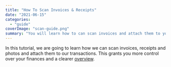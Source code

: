 ```yaml
---
title: "How To Scan Invoices & Receipts"
date: "2021-06-15"
categories: 
  - "guide"
coverImage: "scan-guide.png"
summary: "You will learn how to can scan invoices and attach them to your transactions."
---
```


In this tutorial, we are going to learn how we can scan invoices, receipts and photos and attach them to our transactions. This grants you more control over your finances and a clearer [overview](/moneycoach-app-features/).

<YouTube url="https://youtu.be/rFdUF_nd1Es" />
